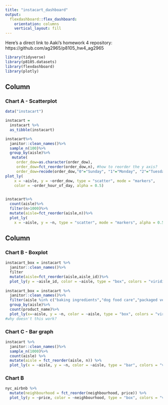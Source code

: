 ```yaml
---
title: "instacart_dashboard"
output:
  flexdashboard::flex_dashboard:
    orientation: columns
    vertical_layout: fill
---
```


Here's a direct link to Aaki's homework 4 repository: https://github.com/ag2965/p8105_hw4_ag2965

```r
library(tidyverse)
library(p8105.datasets)
library(flexdashboard)
library(plotly)
```

Column {data-width=650}
-----------------------------------------------------------------------

### Chart A - Scatterplot
```r
data("instacart")

instacart = 
  instacart %>% 
  as_tibble(instacart)

instacart%>%
  janitor::clean_names()%>%
  sample_n(100)%>%
  group_by(aisle)%>%
   mutate(
     order_dow=as.character(order_dow),
     order_dow=fct_reorder(order_dow,n), #how to reorder the y axis?
     order_dow=recode(order_dow,"0"="Sunday", "1"="Monday", "2"="Tuesday","3"="Wednesday","4"="Thursday","5"="Friday", "6"="Saturday"))%>%
plot_ly(
    x = ~aisle, y = ~order_dow, type = "scatter", mode = "markers",
    color = ~order_hour_of_day, alpha = 0.5)
    

instacart%>%
  count(aisle)%>%
  filter(n>1000)%>%
  mutate(aisle=fct_reorder(aisle,n))%>%
  plot_ly(
    x = ~aisle, y = ~n, type = "scatter", mode = "markers", alpha = 0.5)
```


Column {data-width=350}
-----------------------------------------------------------------------

### Chart B - Boxplot

```r
instacart_box = instacart %>% 
  janitor::clean_names()%>%
  filter
  mutate(aisle=fct_reorder(aisle,aisle_id))%>%
  plot_ly(y = ~aisle_id, color = ~aisle, type = "box", colors = "viridis")
  
instacart_box = instacart %>% 
  janitor::clean_names()%>%
  filter(aisle %in% c("baking ingredients","dog food care","packaged vegetables fruits"))%>%
  group_by(aisle)%>%
  count(product_name)%>%
  plot_ly(x=~aisle, y = ~n, color = ~aisle, type = "box", colors = "viridis")
#why doesn't this work?
```

### Chart C - Bar graph

```r
instacart %>% 
  janitor::clean_names()%>%
  sample_n(1000)%>%
  count(aisle) %>% 
  mutate(aisle = fct_reorder(aisle, n)) %>% 
  plot_ly(x = ~aisle, y = ~n, color = ~aisle, type = "bar", colors = "viridis")
```

### Chart B

```r
nyc_airbnb %>% 
  mutate(neighbourhood = fct_reorder(neighbourhood, price)) %>% 
  plot_ly(y = ~price, color = ~neighbourhood, type = "box", colors = "viridis")
```
